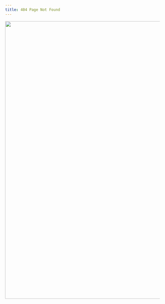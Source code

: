 ```yaml
---
title: 404 Page Not Found
---
```


![](images/404.jpg){fig-alt="Illustration of robot injured with a speech bubble that says \"Error\"." width="900"}
